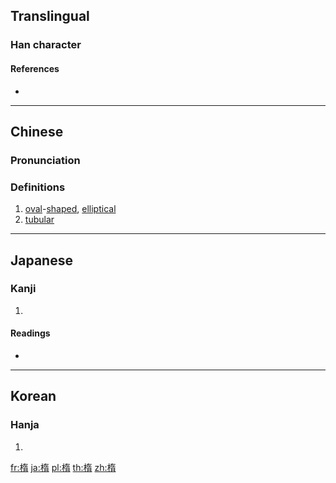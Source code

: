 {{also|橢}}
==Translingual==

===Han character===
{{Han char|rn=75|rad=木|as=09|sn=13|four=|canj=DKMB|ids=⿰木⿱左月}}

====References====
* {{Han ref|kx=0539.150|dkj=15133|dj=0927.010|hdz=21246.020|uh=6955|ud=26965}}

----

==Chinese==
{{zh-forms}}

===Pronunciation===
{{zh-pron
|m=tuǒ
|c=to5
|mc=
|oc=
|ma=
|cat=a
}}

===Definitions===
{{zh-hanzi}}

# [[oval]]-[[shape]]d, [[elliptical]]
# [[tubular]]

----

==Japanese==

===Kanji===
{{ja-kanji|grade=|rs=木09|style=s|kyu=橢}}

# {{defn|lang=ja|sort=木09}}

====Readings====
* {{ja-readings|goon=[[た]] (ta)|kanon=[[た]] (ta)|kanyoon=[[だ]] (da)|kun=[[ぬく]] (nuku)}}

----

==Korean==

===Hanja===
{{ko-hanja|hangeul=타|eumhun=|rv=ta|mr=t'a|y=tha}}

# {{defn|lang=ko|sort=木09}}

[[fr:楕]]
[[ja:楕]]
[[pl:楕]]
[[th:楕]]
[[zh:楕]]